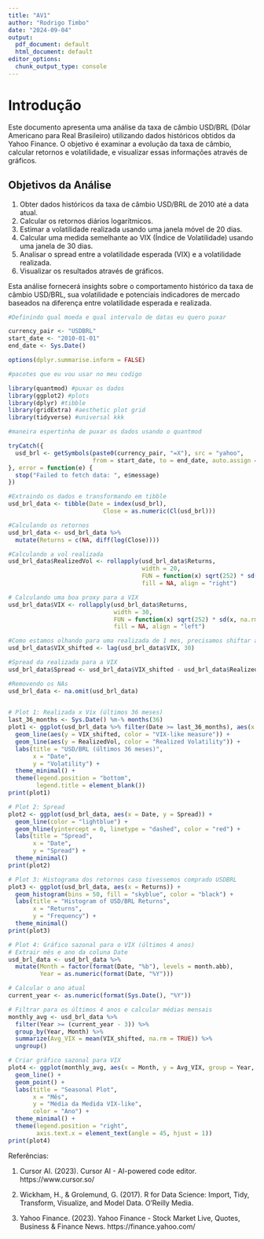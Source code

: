 ---
title: "AV1"
author: "Rodrigo Timbo"
date: "2024-09-04"
output:
  pdf_document: default
  html_document: default
editor_options:
  chunk_output_type: console
---
# Introdução

Este documento apresenta uma análise da taxa de câmbio USD/BRL (Dólar Americano para Real Brasileiro) utilizando dados históricos obtidos da Yahoo Finance. O objetivo é examinar a evolução da taxa de câmbio, calcular retornos e volatilidade, e visualizar essas informações através de gráficos.

## Objetivos da Análise

1. Obter dados históricos da taxa de câmbio USD/BRL de 2010 até a data atual.
2. Calcular os retornos diários logarítmicos.
3. Estimar a volatilidade realizada usando uma janela móvel de 20 dias.
4. Calcular uma medida semelhante ao VIX (Índice de Volatilidade) usando uma janela de 30 dias.
5. Analisar o spread entre a volatilidade esperada (VIX) e a volatilidade realizada.
6. Visualizar os resultados através de gráficos.

Esta análise fornecerá insights sobre o comportamento histórico da taxa de câmbio USD/BRL, sua volatilidade e potenciais indicadores de mercado baseados na diferença entre volatilidade esperada e realizada.


```{r params, results='hide', message=FALSE, warning = FALSE}

#Definindo qual moeda e qual intervalo de datas eu quero puxar

currency_pair <- "USDBRL"
start_date <- "2010-01-01"
end_date <- Sys.Date()

options(dplyr.summarise.inform = FALSE)
```


```{r libraries, results='hide', message=FALSE, warning = FALSE}

#pacotes que eu vou usar no meu codigo

library(quantmod) #puxar os dados
library(ggplot2) #plots
library(dplyr) #tibble
library(gridExtra) #aesthetic plot grid
library(tidyverse) #universal kkk

```

```{r load, results='hide', message=FALSE, warning = FALSE}

#maneira espertinha de puxar os dados usando o quantmod

tryCatch({
  usd_brl <- getSymbols(paste0(currency_pair, "=X"), src = "yahoo", 
                        from = start_date, to = end_date, auto.assign = FALSE)
}, error = function(e) {
  stop("Failed to fetch data: ", e$message)
})

```



```{r clean, results='hide', message=FALSE, warning = FALSE}

#Extraindo os dados e transformando em tibble
usd_brl_data <- tibble(Date = index(usd_brl),
                           Close = as.numeric(Cl(usd_brl)))

#Calculando os retornos
usd_brl_data <- usd_brl_data %>%
  mutate(Returns = c(NA, diff(log(Close))))

#Calculando a vol realizada
usd_brl_data$RealizedVol <- rollapply(usd_brl_data$Returns, 
                                      width = 20, 
                                      FUN = function(x) sqrt(252) * sd(x, na.rm = TRUE), 
                                      fill = NA, align = "right")

# Calculando uma boa proxy para a VIX
usd_brl_data$VIX <- rollapply(usd_brl_data$Returns, 
                              width = 30, 
                              FUN = function(x) sqrt(252) * sd(x, na.rm = TRUE), 
                              fill = NA, align = "left")

#Como estamos olhando para uma realizada de 1 mes, precisamos shiftar a VIX um mes para frente
usd_brl_data$VIX_shifted <- lag(usd_brl_data$VIX, 30)

#Spread da realizada para a VIX
usd_brl_data$Spread <- usd_brl_data$VIX_shifted - usd_brl_data$RealizedVol

#Removendo os NAs
usd_brl_data <- na.omit(usd_brl_data)
  


```

```{r plots}

# Plot 1: Realizada x Vix (últimos 36 meses)
last_36_months <- Sys.Date() %m-% months(36)
plot1 <- ggplot(usd_brl_data %>% filter(Date >= last_36_months), aes(x = Date)) +
  geom_line(aes(y = VIX_shifted, color = "VIX-like measure")) +
  geom_line(aes(y = RealizedVol, color = "Realized Volatility")) +
  labs(title = "USD/BRL (últimos 36 meses)",
       x = "Date",
       y = "Volatility") +
  theme_minimal() +
  theme(legend.position = "bottom",
        legend.title = element_blank())
print(plot1)

# Plot 2: Spread
plot2 <- ggplot(usd_brl_data, aes(x = Date, y = Spread)) +
  geom_line(color = "lightblue") +
  geom_hline(yintercept = 0, linetype = "dashed", color = "red") +
  labs(title = "Spread",
       x = "Date",
       y = "Spread") +
  theme_minimal()
print(plot2)

# Plot 3: Histograma dos retornos caso tivessemos comprado USDBRL
plot3 <- ggplot(usd_brl_data, aes(x = Returns)) +
  geom_histogram(bins = 50, fill = "skyblue", color = "black") +
  labs(title = "Histogram of USD/BRL Returns",
       x = "Returns",
       y = "Frequency") +
  theme_minimal()
print(plot3)

# Plot 4: Gráfico sazonal para o VIX (últimos 4 anos)
# Extrair mês e ano da coluna Date
usd_brl_data <- usd_brl_data %>%
  mutate(Month = factor(format(Date, "%b"), levels = month.abb),
         Year = as.numeric(format(Date, "%Y")))

# Calcular o ano atual
current_year <- as.numeric(format(Sys.Date(), "%Y"))

# Filtrar para os últimos 4 anos e calcular médias mensais
monthly_avg <- usd_brl_data %>%
  filter(Year >= (current_year - 3)) %>%
  group_by(Year, Month) %>%
  summarize(Avg_VIX = mean(VIX_shifted, na.rm = TRUE)) %>%
  ungroup()

# Criar gráfico sazonal para VIX
plot4 <- ggplot(monthly_avg, aes(x = Month, y = Avg_VIX, group = Year, color = factor(Year))) +
  geom_line() +
  geom_point() +
  labs(title = "Seasonal Plot",
       x = "Mês",
       y = "Média da Medida VIX-like",
       color = "Ano") +
  theme_minimal() +
  theme(legend.position = "right",
        axis.text.x = element_text(angle = 45, hjust = 1))
print(plot4)

```

Referências:

1. Cursor AI. (2023). Cursor AI - AI-powered code editor. https://www.cursor.so/

2. Wickham, H., & Grolemund, G. (2017). R for Data Science: Import, Tidy, Transform, Visualize, and Model Data. O'Reilly Media.

3. Yahoo Finance. (2023). Yahoo Finance - Stock Market Live, Quotes, Business & Finance News. https://finance.yahoo.com/
